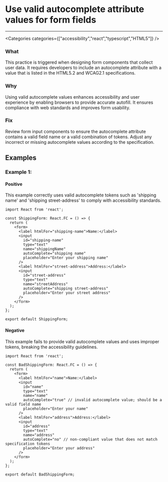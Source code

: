 

# Use valid autocomplete attribute values for form fields

<Severity severity={SeverityLevels.MEDIUM} />

---

<Categories categories={["accessibility","react","typescript","HTML5"]} />

### What
This practice is triggered when designing form components that collect user data. It requires developers to include an autocomplete attribute with a value that is listed in the HTML5.2 and WCAG2.1 specifications.

### Why
Using valid autocomplete values enhances accessibility and user experience by enabling browsers to provide accurate autofill. It ensures compliance with web standards and improves form usability.

### Fix
Review form input components to ensure the autocomplete attribute contains a valid field name or a valid combination of tokens. Adjust any incorrect or missing autocomplete values according to the specification.

## Examples

### Example 1:

<!-- #example -->

#### Positive

<!-- #example_positive_description -->
This example correctly uses valid autocomplete tokens such as 'shipping name' and 'shipping street-address' to comply with accessibility standards.

<!-- #example_positive_code -->
```tsx
import React from 'react';

const ShippingForm: React.FC = () => {
  return (
    <form>
      <label htmlFor="shipping-name">Name:</label>
      <input
        id="shipping-name"
        type="text"
        name="shippingName"
        autoComplete="shipping name"
        placeholder="Enter your shipping name"
      />
      <label htmlFor="street-address">Address:</label>
      <input
        id="street-address"
        type="text"
        name="streetAddress"
        autoComplete="shipping street-address"
        placeholder="Enter your street address"
      />
    </form>
  );
};

export default ShippingForm;
```

#### Negative

<!-- #example_negative_description -->
This example fails to provide valid autocomplete values and uses improper tokens, breaking the accessibility guidelines.

<!-- #example_negative_code -->
```tsx
import React from 'react';

const BadShippingForm: React.FC = () => {
  return (
    <form>
      <label htmlFor="name">Name:</label>
      <input
        id="name"
        type="text"
        name="name"
        autoComplete="true" // invalid autocomplete value; should be a valid field name
        placeholder="Enter your name"
      />
      <label htmlFor="address">Address:</label>
      <input
        id="address"
        type="text"
        name="address"
        autoComplete="no" // non-compliant value that does not match specification tokens
        placeholder="Enter your address"
      />
    </form>
  );
};

export default BadShippingForm;
```